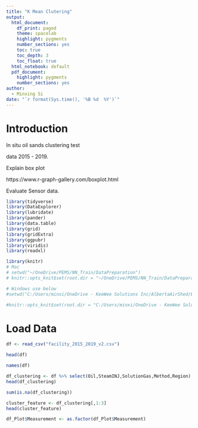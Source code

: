 ```yaml
---
title: "K Mean Clutering"
output:
  html_document:
    df_print: paged
    theme: spacelab
    highlight: pygments
    number_sections: yes
    toc: true
    toc_depth: 3
    toc_float: true
  html_notebook: default
  pdf_document: 
    highlight: pygments
    number_sections: yes
author: 
  - Minxing Si
date: "`r format(Sys.time(), '%B %d  %Y')`"
---
```


# Introduction

In situ oil sands clustering test 

data 2015 - 2019. 



Explain box plot 

https://www.r-graph-gallery.com/boxplot.html



Evaluate Sensor data. 

```r
library(tidyverse)
library(DataExplorer)
library(lubridate)
library(pander)
library(data.table)
library(grid)
library(gridExtra)
library(ggpubr)
library(viridis)
library(readxl)
```


```r
library(knitr)
# Mac 
# setwd("~/OneDrive/PEMS/NN_Train/DataPreparation")
# knitr::opts_knit$set(root.dir = "~/OneDrive/PEMS/NN_Train/DataPreparation")

# Windows use below
#setwd("C:/Users/minxi/OneDrive - KeeWee Solutions Inc/AlbertaAirShed/Evaluation_Sensor")

#knitr::opts_knit$set(root.dir = "C:/Users/minxi/OneDrive - KeeWee Solutions Inc/AlbertaAirShed/Evaluation_Sensor")

```

# Load Data


```r
df <- read_csv("facility_2015_2019_v2.csv")

head(df)


```


```r
names(df)
```


```r
df_clustering <- df %>% select(Oil,SteamINJ,SolutionGas,Method,Region)
head(df_clustering)
```

```r
sum(is.na(df_clustering))
```

```r
cluster_feature <- df_clustering[,1:3]
head(cluster_feature)
```

```r
df_Plot$Measurement <- as.factor(df_Plot$Measurement)
```


